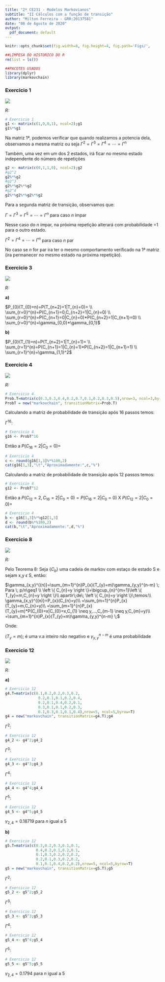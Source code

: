 ```yaml
---
title: "2º CE231 - Modelos Markovianos"
subtitle: "II Cálculos com a função de transição"
author: "Milton Ferreira - GRR:20137581"
date: "08 de Agosto de 2020"
output:
  pdf_document: default
---
```


```r
knitr::opts_chunk$set(fig.width=8, fig.height=4, fig.path='Figs/',                     echo=F,warning=T,message=FALSE,cache=F,comment=NULL)
```

```r
##LIMPESA DO HISTORICO DO R
rm(list = ls())

##PACOTES USADOS
library(dplyr)
library(markovchain)
```

### Exercicio 1

![](C:/Users/FILIPE/OneDrive/Faculdade/CE231 - Modelos Markovianos/imagens/IIexercicio1.JPG)

*R:*

```r
# Exercicio 1
g1 <- matrix(c(1,0,0,1), ncol=2);g1
g1%*%g1
```

Na matriz 1ª, podemos verificar que quando realizamos a potencia dela, observamos a mesma matriz ou seja $\Gamma^2=\Gamma^3=\Gamma^4 =\cdots =\Gamma^n$

Também, uma vez em um dos 2 estados, irá ficar no mesmo estado independente do número de repetições

```r
g2 <- matrix(c(0,1,1,0), ncol=2);g2
#g2^2
g2%*%g2
#g2^3
g2%*%g2%*%g2
#g2^4
g2%*%g2%*%g2%*%g2
```

Para a segunda matriz de transição, observamos que:

$\Gamma=\Gamma^3=\Gamma^5=\cdots =\Gamma^n$ para caso *n* ímpar

Nesse caso do *n* ímpar, na próxima repetição alterará com probabilidade =1 para o outro estado.

$\Gamma^2=\Gamma^4=\cdots =\Gamma^n$ para caso *n* par

No caso se *n* for par ira ter o mesmo comportamento verificado na 1ª matriz (ira permanecer no mesmo estado na próxima repetição).

### Exercicio 3

![](C:/Users/FILIPE/OneDrive/Faculdade/CE231 - Modelos Markovianos/imagens/IIexercicio3.JPG)

*R:*

**a)**

$P_{0}(T_{0}=n)=P(T_{n+2}=1|T_{n}=0)= \\
\sum_{r=0}^{n}=P(C_{n+1}=0,C_{n+2}=1|C_{n}=0) \\
\sum_{r=0}^{n}=P(C_{n+1}=0|C_{n}=0)*P(C_{n+2}=1|C_{n+1}=0) \\
\sum_{r=0}^{n}=\gamma_{0,0}*\gamma_{0,1}$  

**b)**

$P_{0}(T_{1}=n)=P(T_{n+2}=1|T_{n}=1)= \\
\sum_{r=1}^{n}=P(C_{n+1}=1|C_{n}=1)*P(C_{n+2}=1|C_{n+1}=1) \\
\sum_{r=1}^{n}=\gamma_{1,1}^2$


### Exercicio 4

![](C:/Users/FILIPE/OneDrive/Faculdade/CE231 - Modelos Markovianos/imagens/IIexercicio4.JPG)

*R:*

```r
# Exercicio 4
Prob.T=matrix(c(0.3,0.3,0.4,0.2,0.7,0.1,0.2,0.3,0.5),nrow=3, ncol=3,byrow=T)
ProbT = new("markovchain", transitionMatrix=Prob.T)
```

Calculando a matriz de probabilidade de transição após 16 passos temos:

$\Gamma^{16}:$

```r
# Exercicio 4
g16 <- ProbT^16
```

Então a $P(C_{16}=2|C_{0}=0)=$

```r
# Exercicio 4
c <- round(g16[1,3]%*%100,2)
cat(g16[1,3],"\t","Aproximadamente:",c,"%")
```



Calculando a matriz de probabilidade de transição após 12 passos temos:

```r
# Exercicio 4
g12 <- ProbT^12
```
Então a $P(C_{12}=2,C_{16}=2|C_{0}=0)=P(C_{16}=2|C_{0}=0)$ X  $P(C_{12}=2|C_{0}=0)=$

```r
# Exercicio 4
b <- g16[1,3]%*%g12[1,3]
d <- round(b%*%100,2)
cat(b,"\t","Aproximadamente:",d,"%")
```

### Exercicio 8

![](C:/Users/FILIPE/OneDrive/Faculdade/CE231 - Modelos Markovianos/imagens/IIexercicio8.JPG)

*R:*

Pelo Teorema 8: Seja $\left \{ C_{b} \right \}$ uma cadeia de markov com estaço de estado S e sejam x,y $\epsilon$ S, então:

$\gamma_{x,y}^{(n)}=\sum_{m=1}^{n}P_{x}(T_{y}=m)\gamma_{y,y}^{n-m} \; Para \; p/n\geq1 \\
\left \{ C_{n}=y \right \}=\bigcup_{n}^{m=1}\left \{ T_{y}=m,C_{n}=y \right \}\\
apartir\;de\; \left \{ C_{n}=y \right \}\;temos:\\
\gamma_{x,y}^{(n)}=P_{x}(C_{n}=y)\\
=\sum_{m=1}^{n}P_{x}(T_{y}=m,C_{n}=y)\\
=\sum_{m=1}^{n}P_{x}(T_{y}=m)*P(C_{0}=x|C_{0}=x,C_{1} \neq y,...,C_{m-1} \neq y,C_{m}=y)\\
=\sum_{m=1}^{n}P_{x}(T_{y}=m)\gamma_{y,y}^{n-m} \;$

Onde:

$(T_{y}=m)$; é uma v.a inteiro não negativo e $\gamma_{y,y}^{n-m}$ é uma probabilidade

### Exercicio 12

![](C:/Users/FILIPE/OneDrive/Faculdade/CE231 - Modelos Markovianos/imagens/IIexercicio12.JPG)

*R:*

**a)**

```r
# Exercicio 12
g4.T=matrix(c(0.1,0.2,0.2,0.3,0.2,
               0.2,0.1,0.1,0.2,0.4,
               0.2,0.1,0.4,0.2,0.1,
               0.3,0.1,0.1,0.2,0.3,
               0.1,0.3,0.1,0.1,0.4),nrow=5, ncol=5,byrow=T)
g4 = new("markovchain", transitionMatrix=g4.T);g4
```
$\Gamma^2:$
```r
# Exercicio 12
g4_2 <- g4^2;g4_2
```

$\Gamma^3:$
```r
# Exercicio 12
g4_3 <- g4^3;g4_3
```

$\Gamma^4:$
```r
# Exercicio 12
g4_4 <- g4^4;g4_4
```

$\Gamma^5:$
```r
# Exercicio 12
g4_5 <- g4^5;g4_5
```

$\gamma _{2,4}=0.18719$ para *n* igual a 5


**b)**

```r
# Exercicio 12
g5.T=matrix(c(0.3,0.2,0.3,0.1,0.1,
              0.4,0.2,0.1,0.2,0.1,
              0.1,0.3,0.2,0.2,0.2,
              0.2,0.1,0.3,0.2,0.2,
              0.1,0.1,0.4,0.2,0.2),nrow=5, ncol=5,byrow=T)
g5 = new("markovchain", transitionMatrix=g5.T);g5
```

$\Gamma^2:$
```r
# Exercicio 12
g5_2 <- g5^2;g5_2
```

$\Gamma^3:$
```r
# Exercicio 12
g5_3 <- g5^3;g5_3
```

$\Gamma^4:$
```r
# Exercicio 12
g5_4 <- g5^4;g5_4
```

$\Gamma^5:$
```r
# Exercicio 12
g5_5 <- g5^5;g5_5
```

$\gamma _{2,4}=0.1794$ para *n* igual a 5
